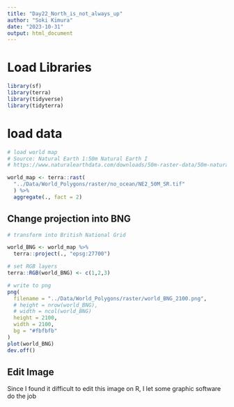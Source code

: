 ```yaml
---
title: "Day22_North_is_not_always_up"
author: "Soki Kimura"
date: "2023-10-31"
output: html_document
---
```



# Load Libraries

```r

library(sf)
library(terra)
library(tidyverse)
library(tidyterra)

```

# load data

```r
# load world map
# Source: Natural Earth 1:50m Natural Earth I
# https://www.naturalearthdata.com/downloads/50m-raster-data/50m-natural-earth-1/

world_map <- terra::rast(
  "../Data/World_Polygons/raster/no_ocean/NE2_50M_SR.tif"
  ) %>%
  aggregate(., fact = 2)
```

## Change projection into BNG

```r
# transform into British National Grid

world_BNG <- world_map %>%
  terra::project(., "epsg:27700")

# set RGB layers
terra::RGB(world_BNG) <- c(1,2,3)

# write to png
png(
  filename = "../Data/World_Polygons/raster/world_BNG_2100.png",
  # height = nrow(world_BNG),
  # width = ncol(world_BNG)
  height = 2100,
  width = 2100,
  bg = "#fbfbfb"
)
plot(world_BNG)
dev.off()

```

## Edit Image

Since I found it difficult to edit this image on R, I let some graphic software do the job


